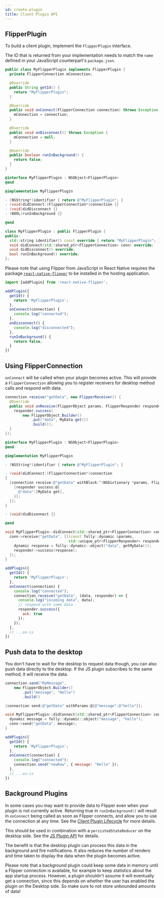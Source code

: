 ```yaml
---
id: create-plugin
title: Client Plugin API
---
```


## FlipperPlugin

To build a client plugin, implement the `FlipperPlugin` interface.

The ID that is returned from your implementation needs to match the `name` defined in your JavaScript counterpart's `package.json`.


<!--DOCUSAURUS_CODE_TABS-->
<!--Android-->
```java
public class MyFlipperPlugin implements FlipperPlugin {
  private FlipperConnection mConnection;

  @Override
  public String getId() {
    return "MyFlipperPlugin";
  }

  @Override
  public void onConnect(FlipperConnection connection) throws Exception {
    mConnection = connection;
  }

  @Override
  public void onDisconnect() throws Exception {
    mConnection = null;
  }

  @Override
  public boolean runInBackground() {
  	return false;
  }
}
```
<!--iOS-->
```objective-c
@interface MyFlipperPlugin : NSObject<FlipperPlugin>
@end

@implementation MyFlipperPlugin

- (NSString*)identifier { return @"MyFlipperPlugin"; }
- (void)didConnect:(FlipperConnection*)connection {}
- (void)didDisconnect {}
- (BOOL)runInBackground {}

@end
```
<!--C++-->
```c++
class MyFlipperPlugin : public FlipperPlugin {
public:
  std::string identifier() const override { return "MyFlipperPlugin"; }
  void didConnect(std::shared_ptr<FlipperConnection> conn) override;
  void didDisconnect() override;
  bool runInBackground() override;
};
```
<!--React Native JS-->

<div class="warning">

Please note that using Flipper from JavaScript in React Native requires the package [`react-native-flipper`](https://www.npmjs.com/package/react-native-flipper) to be installed in the hosting application.

</div>

```javascript
import {addPlugin} from 'react-native-flipper';

addPlugin({
  getId() {
    return 'MyFlipperPlugin';
  },
  onConnect(connection) {
    console.log("connected");
  },
  onDisconnect() {
    console.log("disconnected");
  },
  runInBackground() {
    return false;
  }
})
```
<!--END_DOCUSAURUS_CODE_TABS-->


## Using FlipperConnection

`onConnect` will be called when your plugin becomes active. This will provide a `FlipperConnection` allowing you to register receivers for desktop method calls and respond with data.

<!--DOCUSAURUS_CODE_TABS-->
<!--Android-->
```java
connection.receive("getData", new FlipperReceiver() {
  @Override
  public void onReceive(FlipperObject params, FlipperResponder responder) throws Exception {
    responder.success(
        new FlipperObject.Builder()
            .put("data", MyData.get())
            .build());
  }
});
```
<!--iOS-->
```objective-c
@interface MyFlipperPlugin : NSObject<FlipperPlugin>
@end

@implementation MyFlipperPlugin

- (NSString*)identifier { return @"MyFlipperPlugin"; }

- (void)didConnect:(FlipperConnection*)connection
{
  [connection receive:@"getData" withBlock:^(NSDictionary *params, FlipperResponder *responder) {
    [responder success:@{
      @"data":[MyData get],
    }];
  }];
}

- (void)didDisonnect {}

@end
```
<!--C++-->
```c++
void MyFlipperPlugin::didConnect(std::shared_ptr<FlipperConnection> conn) {
  conn->receive("getData", [](const folly::dynamic &params,
                             std::unique_ptr<FlipperResponder> responder) {
    dynamic response = folly::dynamic::object("data", getMyData());
    responder->success(response);
  });
}
```
<!--React Native JS-->
```javascript
addPlugin({
  getId() {
    return 'MyFlipperPlugin';
  },
  onConnect(connection) {
    console.log("connected");
    connection.receive("getData", (data, responder) => {
      console.log("incoming data", data);
      // respond with some data
      responder.success({
        ack: true
      });
    });
  },
  // ...as-is
})
```
<!--END_DOCUSAURUS_CODE_TABS-->

## Push data to the desktop

You don't have to wait for the desktop to request data though, you can also push data directly to the desktop. If the JS plugin subscribes to the same method, it will receive the data.

<!--DOCUSAURUS_CODE_TABS-->
<!--Android-->
```java
connection.send("MyMessage",
    new FlipperObject.Builder()
        .put("message", "Hello")
        .build()
```
<!--iOS-->
```objective-c
[connection send:@"getData" withParams:@{@"message":@"hello"}];
```
<!--C++-->
```c++
void MyFlipperPlugin::didConnect(std::shared_ptr<FlipperConnection> conn) {
  dynamic message = folly::dynamic::object("message", "hello");
  conn->send("getData", message);
}
```
<!--React Native JS-->
```javascript
addPlugin({
  getId() {
    return 'MyFlipperPlugin';
  },
  onConnect(connection) {
    console.log("connected");
    connection.send("newRow", { message: "Hello" });
  },
  // ...as-is
})
```
<!--END_DOCUSAURUS_CODE_TABS-->

## Background Plugins

In some cases you may want to provide data to Flipper even when your plugin is not currently active. Returning true in `runInBackground()` will result in `onConnect` being called as soon as Flipper connects, and allow you to use the connection at any time. See the [Client Plugin Lifecycle](client-plugin-lifecycle) for more details.

This should be used in combination with a `persistedStateReducer` on the desktop side. See the [JS Plugin API](js-plugin-api#background-plugins) for details.

The benefit is that the desktop plugin can process this data in the background and fire notifications. It also reduces the number of renders and time taken to display the data when the plugin becomes active.

<div class="warning">

Please note that a background plugin could keep some data in memory until a Flipper connection is available, for example to keep statistics about the app startup process.
However, a plugin shouldn't assume it will eventually get a connection, since this depends on whether the user has enabled the plugin on the Desktop side.
So make sure to not store unbounded amounts of data!

</div>
